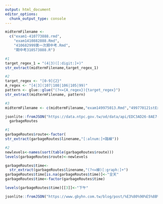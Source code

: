 ```yaml
---
output: html_document
editor_options: 
  chunk_output_type: console
---
```

```r
midtermFilename <- 
  c("exam1-410773888.rmd",
    "exam1410882888.Rmd",
    "410682999第一次期中考.Rmd",
    "期中考310573888.R")

#1
target_regex_1 = "(4|3)([:digit:]+)"
str_extract(midtermFilename,target_regex_1)

#2
target_regex <- "[0-9]{2}"
A_regex <- "[4|3](107|108|106|105|99)"
pattern <- glue::glue("(?<={A_regex}){target_regex}")
str_extract(midtermFilename, pattern)

#3
midtermFilename <- c(midtermFilename,"exam149975013.Rmd","499770121stExam.Rmd")

```

```r

jsonlite::fromJSON("https://data.ntpc.gov.tw/od/data/api/EDC3AD26-8AE7-4916-A00B-BC6048D19BF8?$format=json") ->
  garbageRoutes

#1
garbageRoutes$route<-factor(
str_extract(garbageRoutes$linename,"[:alnum:]+路線"))

#2
newlevels<-names(sort(table(garbageRoutes$route)))
levels(garbageRoutes$route)<-newlevels

garbageRoutes$time<-
  str_extract(garbageRoutes$linename,"(?<=線)[:graph:]+")
garbageRoutes$time[is.na(garbageRoutes$time)]<-"全天"
garbageRoutes$time<-factor(garbageRoutes$time)                  

levels(garbageRoutes$time)[[3]]<-"下午"
```

```r
jsonlite::fromJSON("https://www.gbyhn.com.tw/blog/post/%E3%80%90%E5%8B%95%E7%89%A9%E6%A3%AE%E5%8F%8B%E6%9C%83%E3%80%91diy%E8%88%87%E6%9D%91%E6%B0%91%E5%80%8B%E6%80%A7%E7%B8%BD%E6%95%B4%E7%90%86%EF%BC%8C%E6%97%A5%E6%9C%ACwiki%E7%BF%BB%E8%AD%AF-%E5%8B%95") -> target


```

